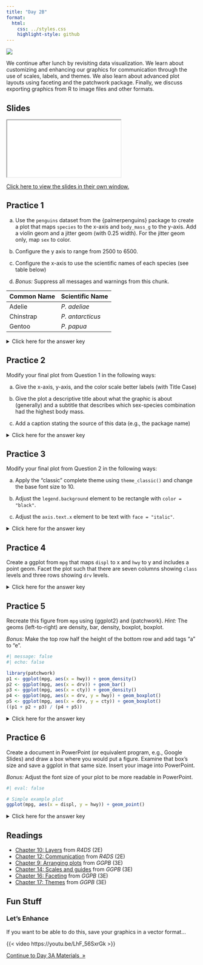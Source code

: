 ```yaml
---
title: "Day 2B"
format:
  html:
    css: ../styles.css
    highlight-style: github
---
```


![](../img/design_2780E3.svg){.hero}


We continue after lunch by revisiting data visualization. We learn about customizing and enhancing our graphics for communication through the use of scales, labels, and themes. We also learn about advanced plot layouts using faceting and the patchwork package. Finally, we discuss exporting graphics from R to image files and other formats.

## Slides

<iframe class="slide-deck" src="./Slides/2B_Slides.html" title="Day 2B Slideshow">
</iframe>

[Click here to view the slides in their own window.](./Slides/2B_Slides.html)

## Practice 1

a) Use the `penguins` dataset from the \{palmerpenguins\} package to create a plot that maps `species` to the x-axis and `body_mass_g` to the y-axis. Add a violin geom and a jitter geom (with 0.25 width). For the jitter geom only, map `sex` to color.

b) Configure the y axis to range from 2500 to 6500.

c) Configure the x-axis to use the scientific names of each species (see table below)

d) *Bonus:* Suppress all messages and warnings from this chunk.

| Common Name | Scientific Name  |
|-------------|------------------|
| Adelie      | *P. adeliae*     |
| Chinstrap   | *P. antarcticus* |
| Gentoo      | *P. papua*       |

<p><details>
<summary>Click here for the answer key</summary>
<blockquote>

```r
#| message: false
#| warning: false

library(tidyverse)
library(palmerpenguins)

ggplot(penguins, aes(x = species, y = body_mass_g)) +
  geom_violin() + 
  geom_jitter(width = 0.25, aes(color = sex)) +
  scale_y_continuous(limits = c(2500, 6500)) +
  scale_x_discrete(
    labels = c(
      "Adelie" = "P. adeliae",
      "Chinstrap" = "P. antarcticus",
      "Gentoo" = "P. papua"
    )
  )
```

</blockquote></details></p>

## Practice 2

Modify your final plot from Question 1 in the following ways:

a) Give the x-axis, y-axis, and the color scale better labels (with Title Case)

b) Give the plot a descriptive title about what the graphic is about (generally) and a subtitle that describes which sex-species combination had the highest body mass.

c) Add a caption stating the source of this data (e.g., the package name)

<p><details>
<summary>Click here for the answer key</summary>
<blockquote>

```r
#| message: false
#| warning: false

ggplot(penguins, aes(x = species, y = body_mass_g)) +
  geom_violin() + 
  geom_jitter(width = 0.25, aes(color = sex)) +
  scale_y_continuous(limits = c(2500, 6500)) +
  scale_x_discrete(
    labels = c(
      "Adelie" = "P. adeliae",
      "Chinstrap" = "P. antarcticus",
      "Gentoo" = "P. papua"
    )
  ) +
  labs(
    x = "Penguin Species",
    y = "Body Mass (g)",
    color = "Sex",
    title = "Body Mass by Species and Sex of Penguins at Palmer Station",
    subtitle = "The penguins with the highest body mass were males of the P. papua species",
    caption = "Data from the {palmerpenguins} R package"
  )
```


</blockquote></details></p>

## Practice 3

Modify your final plot from Question 2 in the following ways:

a) Apply the "classic" complete theme using `theme_classic()` and change the base font size to 10.

b) Adjust the `legend.background` element to be rectangle with `color = "black"`.

c) Adjust the `axis.text.x` element to be text with `face = "italic"`.

<p><details>
<summary>Click here for the answer key</summary>
<blockquote>

```r
#| message: false
#| warning: false

ggplot(penguins, aes(x = species, y = body_mass_g)) +
  geom_violin() + 
  geom_jitter(width = 0.25, aes(color = sex)) +
  scale_y_continuous(limits = c(2500, 6500)) +
  scale_x_discrete(
    labels = c(
      "Adelie" = "P. adeliae",
      "Chinstrap" = "P. antarcticus",
      "Gentoo" = "P. papua"
    )
  ) +
  labs(
    x = "Penguin Species",
    y = "Body Mass (g)",
    color = "Sex",
    title = "Body Mass by Species and Sex of Penguins at Palmer Station",
    subtitle = "The penguins with the highest body mass were males of the P. papua species",
    caption = "Data from the {palmerpenguins} R package"
  ) +
  theme_classic(base_size = 10) +
  theme(
    axis.text.x = element_text(face = "italic"),
    legend.background = element_rect(color = "black")
  )
```

</blockquote></details></p>

## Practice 4

Create a ggplot from `mpg` that maps `displ` to x and `hwy` to y and includes a point geom. Facet the plot such that there are seven columns showing `class` levels and three rows showing `drv` levels.

<p><details>
<summary>Click here for the answer key</summary>
<blockquote>

```r
#| message: false

library(tidyverse)
ggplot(mpg, aes(x = displ, y = hwy)) + 
  geom_point() + 
  facet_grid(drv~class)
```


</blockquote></details></p>

## Practice 5

Recreate this figure from `mpg` using \{ggplot2\} and \{patchwork\}. *Hint:* The geoms (left-to-right) are density, bar, density, boxplot, boxplot.

*Bonus:* Make the top row half the height of the bottom row and add tags "a" to "e".

```r
#| message: false
#| echo: false

library(patchwork)
p1 <- ggplot(mpg, aes(x = hwy)) + geom_density()
p2 <- ggplot(mpg, aes(x = drv)) + geom_bar()
p3 <- ggplot(mpg, aes(x = cty)) + geom_density()
p4 <- ggplot(mpg, aes(x = drv, y = hwy)) + geom_boxplot()
p5 <- ggplot(mpg, aes(x = drv, y = cty)) + geom_boxplot()
((p1 + p2 + p3) / (p4 + p5))
```

<p><details>
<summary>Click here for the answer key</summary>
<blockquote>

```r
#| message: false

library(patchwork)
p1 <- ggplot(mpg, aes(x = hwy)) + geom_density()
p2 <- ggplot(mpg, aes(x = drv)) + geom_bar()
p3 <- ggplot(mpg, aes(x = cty)) + geom_density()
p4 <- ggplot(mpg, aes(x = drv, y = hwy)) + geom_boxplot()
p5 <- ggplot(mpg, aes(x = drv, y = cty)) + geom_boxplot()
((p1 + p2 + p3) / (p4 + p5))
```

**Bonus**

```r
((p1 + p2 + p3) / (p4 + p5)) + 
  plot_layout(heights = c(1, 2)) +
  plot_annotation(tag_levels = "a")
```

</blockquote></details></p>

## Practice 6

Create a document in PowerPoint (or equivalent program, e.g., Google Slides) and draw a box where you would put a figure. Examine that box's size and save a ggplot in that same size. Insert your image into PowerPoint.

*Bonus:* Adjust the font size of your plot to be more readable in PowerPoint.

```r
#| eval: false

# Simple example plot
ggplot(mpg, aes(x = displ, y = hwy)) + geom_point()
```


<p><details>
<summary>Click here for the answer key</summary>
<blockquote>

```r
#| eval: false

p <- ggplot(mpg, aes(x = displ, y = hwy)) + geom_point()
ggsave("act3a.png", plot = p, width = 5, height = 3, units = "in")
```

**Bonus**

```r
#| eval: false

p <- ggplot(mpg, aes(x = displ, y = hwy)) + geom_point() +
  theme_grey(base_size = 18)
ggsave("act3b.png", plot = p, width = 5, height = 3, units = "in")
```

</blockquote></details></p>

## Readings

- [Chapter 10: Layers](https://r4ds.hadley.nz/layers.html) from *R4DS* (2E)
- [Chapter 12: Communication](https://r4ds.hadley.nz/communication.html) from *R4DS* (2E)
- [Chapter 9: Arranging plots](https://ggplot2-book.org/arranging-plots.html) from *GGPB* (3E)
- [Chapter 14: Scales and guides](https://ggplot2-book.org/scales-guides.html) from *GGPB* (3E)
- [Chapter 16: Faceting](https://ggplot2-book.org/facet.html) from *GGPB* (3E)
- [Chapter 17: Themes](https://ggplot2-book.org/themes.html) from *GGPB* (3E)


## Fun Stuff

### Let's Enhance

If you want to be able to do this, save your graphics in a vector format...

{{< video https://youtu.be/LhF_56SxrGk >}}


::: {.text-center}
<a href="../Day3/day3A.html" class="btn btn-primary mt-5" role="button" >Continue to Day 3A Materials&nbsp;&nbsp;&raquo;</a>
:::
